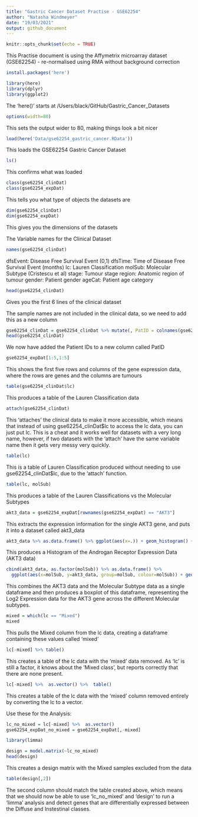 ```yaml
---
title: "Gastric Cancer Dataset Practise - GSE62254"
author: "Natasha Windmeyer"
date: "19/03/2021"
output: github_document
---
```


```r
knitr::opts_chunk$set(echo = TRUE)
```

This Practise document is using the Affymetrix microarray dataset (GSE62254) - re-normalised using RMA without background correction

```r
install.packages('here')
```

```r
library(here)
library(dplyr)
library(ggplot2)
```
The 'here()' starts at /Users/black/GitHub/Gastric_Cancer_Datasets

```r
options(width=80)
```
This sets the output wider to 80, making things look a bit nicer

```r
load(here('Data/gse62254_gastric_cancer.RData'))
```
This loads the GSE62254 Gastric Cancer Dataset

```r
ls()
```
This confirms what was loaded

```r
class(gse62254_clinDat)
class(gse62254_expDat)
```
This tells you what type of objects the datasets are

```r
dim(gse62254_clinDat)
dim(gse62254_expDat)
```
This gives you the dimensions of the datasets

The Variable names for the Clinical Dataset
```r
names(gse62254_clinDat)
```
dfsEvent: Disease Free Survival Event (0,1)
dfsTime: Time of Disease Free Survival Event (months)
lc: Lauren Classification
molSub: Molecular Subtype (Cristescu et al)
stage: Tumour stage
region: Anatomic region of tumour
gender: Patient gender
ageCat: Patient age category

```r
head(gse62254_clinDat)
```
Gives you the first 6 lines of the clinical dataset

The sample names are not included in the clinical data, so we need to add this as a new column
```r
gse62254_clinDat = gse62254_clinDat %>% mutate(, PatID = colnames(gse62254_expDat))
head(gse62254_clinDat)
```
We now have added the Patient IDs to a new column called PatID

```r
gse62254_expDat[1:5,1:5]
```
This shows the first five rows and columns of the gene expression data, where the rows are genes and the columns are tumours

```r
table(gse62254_clinDat$lc)
```
This produces a table of the Lauren Classification data

```r
attach(gse62254_clinDat)
```
This 'attaches' the clinical data to make it more accessible, which means that instead of using gse62254_clinDat$lc to access the lc data, you can just put lc. This is a cheat and it works well for datasets with a very long name, however, if two datasets with the 'attach' have the same variable name then it gets very messy very quickly.

```r
table(lc)
```
This is a table of Lauren Classification produced without needing to use gse62254_clinDat$lc, due to the 'attach' function.

```r
table(lc, molSub)
```
This produces a table of the Lauren Classifications vs the Molecular Subtypes

```r
akt3_data = gse62254_expDat[rownames(gse62254_expDat) == "AKT3"]
```
This extracts the expression information for the single AKT3 gene, and puts it into a dataset called akt3_data

```r
akt3_data %>% as.data.frame() %>% ggplot(aes(x=.)) + geom_histogram() + ggtitle("Androgran receptor (AR) expression") + xlab("Log2 expression")
```
This produces a Histogram of the Androgan Receptor Expression Data (AKT3 data)

```r
cbind(akt3_data, as.factor(molSub)) %>% as.data.frame() %>%
  ggplot(aes(x=molSub, y=akt3_data, group=molSub, colour=molSub)) + geom_boxplot() + ggtitle("AKT3 expression versus molecular subtype") + xlab("Molecular Subtype") + ylab("Log2 expression")
```
This combines the AKT3 data and the Molecular Subtype data as a single dataframe and then produces a boxplot of this dataframe, representing the Log2 Expression data for the AKT3 gene across the different Molecular subtypes.

```r
mixed = which(lc == "Mixed")
mixed
```
This pulls the Mixed column from the lc data, creating a dataframe containing these values called 'mixed'

```r
lc[-mixed] %>% table()
```
This creates a table of the lc data with the 'mixed' data removed. As 'lc' is still a factor, it knows about the 'Mixed class', but reports correctly that there are none present.

```r
lc[-mixed] %>%  as.vector() %>%  table()
```
This creates a table of the lc data with the 'mixed' column removed entirely by converting the lc to a vector.

Use these for the Analysis:
```r
lc_no_mixed = lc[-mixed] %>%  as.vector()
gse62254_expDat_no_mixed = gse62254_expDat[,-mixed]
```

```r
library(limma)
```

```r
design = model.matrix(~lc_no_mixed)
head(design)
```
This creates a design matrix with the Mixed samples excluded from the data

```r
table(design[,2])
```
The second column should match the table created above, which means that we should now be able to use 'lc_no_mixed' and 'design' to run a 'limma' analysis and detect genes that are differentially expressed between the Diffuse and Instestinal classes.
